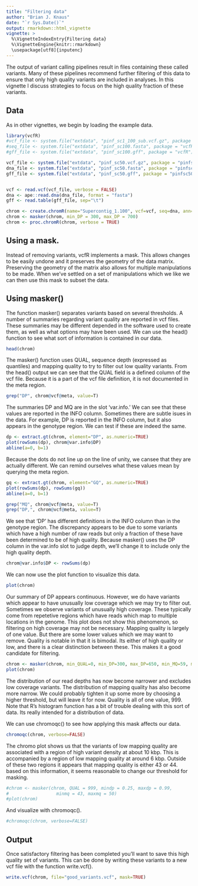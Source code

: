 ```yaml
---
title: "Filtering data"
author: "Brian J. Knaus"
date: "`r Sys.Date()`"
output: rmarkdown::html_vignette
vignette: >
  %\VignetteIndexEntry{Filtering data}
  %\VignetteEngine{knitr::rmarkdown}
  \usepackage[utf8]{inputenc}
---
```



The output of variant calling pipelines result in files containing these called variants.
Many of these pipelines recommend further filtering of this data to ensure that only high quality variants are included in analyses.
In this vignette I discuss strategies to focus on the high quality fraction of these variants.


## Data

As in other vignettes, we begin by loading the example data.

```r
library(vcfR)
#vcf_file <- system.file("extdata", "pinf_sc1_100_sub.vcf.gz", package = "vcfR")
#seq_file <- system.file("extdata", "pinf_sc100.fasta", package = "vcfR")
#gff_file <- system.file("extdata", "pinf_sc100.gff", package = "vcfR")

vcf_file <- system.file("extdata", "pinf_sc50.vcf.gz", package = "pinfsc50")
dna_file <- system.file("extdata", "pinf_sc50.fasta", package = "pinfsc50")
gff_file <- system.file("extdata", "pinf_sc50.gff", package = "pinfsc50")


vcf <- read.vcf(vcf_file, verbose = FALSE)
dna <- ape::read.dna(dna_file, format = "fasta")
gff <- read.table(gff_file, sep="\t")

chrom <- create.chromR(name="Supercontig_1.100", vcf=vcf, seq=dna, ann=gff, verbose=TRUE)
chrom <- masker(chrom, min_DP = 300, max_DP = 700)
chrom <- proc.chromR(chrom, verbose = TRUE)

```


## Using a mask.


Instead of removing variants, vcfR implements a mask.
This allows changes to be easily undone and it preserves the geometry of the data matrix.
Preserving the geometry of the matrix also allows for multiple manipulations to be made.
When we've settled on a set of manipulations which we like we can then use this mask to subset the data.



## Using masker()


The function masker() separates variants based on several thresholds.
A number of summaries regarding variant quality are reported in vcf files.
These summaries may be different depended in the software used to create them, as well as what options may have been used.
We can use the head() function to see what sort of information is contained in our data.


```r
head(chrom)
```


The masker() function uses QUAL, sequence depth (expressed as quantiles) and mapping quality to try to filter out low quality variants.
From the head() output we can see that the QUAL field is a defined column of the vcf file.
Because it is a part of the vcf file definition, it is not documented in the meta region.


```r
grep("DP", chrom@vcf@meta, value=T)
```


The summaries DP and MQ are in the slot 'var.info.'
We can see that these values are reported in the INFO column.
Sometimes there are subtle isues in the data.
For example, DP is reported in the INFO column, but it also appears in the genotype region.
We can test if these are indeed the same.


```r
dp <- extract.gt(chrom, element="DP", as.numeric=TRUE)
plot(rowSums(dp), chrom@var.info$DP)
abline(a=0, b=1)
```


Because the dots do not line up on the line of unity, we cansee that they are actually different.
We can remind ourselves what these values mean by querying the meta region.


```r
gq <- extract.gt(chrom, element="GQ", as.numeric=TRUE)
plot(rowSums(dp), rowSums(gq))
abline(a=0, b=1)
```




```r

grep("MQ", chrom@vcf@meta, value=T)
grep("DP,", chrom@vcf@meta, value=T)
```


We see that 'DP' has different definitions in the INFO column than in the genotype region.
The discrepancy appears to be due to some variants which have a high number of raw reads but only a fraction of these have been determined to be of high quality.
Because masker() uses the DP column in the var.info slot to judge depth, we'll change it to include only the high quality depth.


```r
chrom@var.info$DP <- rowSums(dp)
```


We can now use the plot function to visualize this data.


```r
plot(chrom)
```



Our summary of DP appears continuous.
However, we do have variants which appear to have unusually low coverage which we may try to filter out.
Sometimes we observe variants of unusually high coverage.
These typically come from repetetive regions which have reads which map to multiple locations in the genome.
This plot does not show this phenomenon, so filtering on high coverage may not be necessary.
Mapping quality is largely of one value.
But there are some lower values which we may want to remove.
Quality is notable in that it is bimodal.
Its either of high quality or low, and there is a clear distinction between these.
This makes it a good candidate for filtering.


```r
chrom <- masker(chrom, min_QUAL=0, min_DP=300, max_DP=650, min_MQ=59, max_MQ=61)
plot(chrom)
```


The distribution of our read depths has now become narrower and excludes low coverage variants.
The distribution of mapping quality has also become more narrow.
We could probably tighten it up some more by choosing a higher threshold, but will leave it for now.
Quality is all of one value, 999.
Note that R's histogram function has a bit of trouble dealing with this sort of data.
Its really intended for a distribution of data.


We can use chromoqc() to see how applying this mask affects our data.


```r
chromoqc(chrom, verbose=FALSE)
```



The chromo plot shows us that the variants of low mapping quality are associated with a region of high variant density at about 10 kbp.
This is accompanied by a region of low mapping quality at around 6 kbp.
Outside of these two regions it appears that mapping quality is either 43 or 44.
based on this information, it seems reasonable to change our threshold for masking.


```r
#chrom <- masker(chrom, QUAL = 999, mindp = 0.25, maxdp = 0.99,
#                  minmq = 43, maxmq = 50)
#plot(chrom)
```


And visualize with chromoqc().


```r
#chromoqc(chrom, verbose=FALSE)
```


## Output


Once satisfactory filtering has been completed you'll want to save this high quality set of variants.
This can be done by writing these variants to a new vcf file with the function write.vcf().


```r
write.vcf(chrom, file="good_variants.vcf", mask=TRUE)
```




